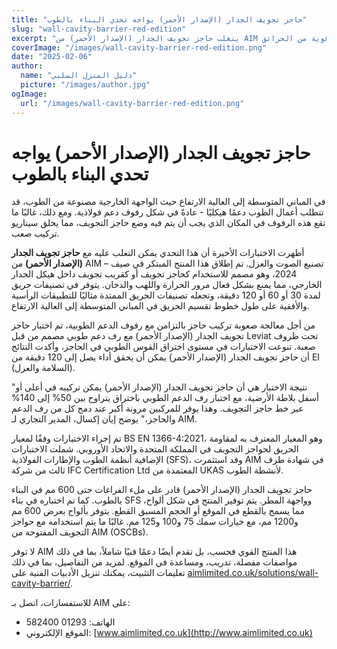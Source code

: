 ```yaml
---
title: "حاجز تجويف الجدار (الإصدار الأحمر) يواجه تحدي البناء بالطوب"
slug: "wall-cavity-barrier-red-edition"
excerpt: "يتغلب حاجز تجويف الجدار (الإصدار الأحمر) من AIM على تحديات التركيب من خلال الاندماج مع رفوف الدعم الطوبية مع ضمان حماية قوية من الحرائق."
coverImage: "/images/wall-cavity-barrier-red-edition.png"
date: "2025-02-06"
author:
  name: "دليل المنزل السلبي"
  picture: "/images/author.jpg"
ogImage:
  url: "/images/wall-cavity-barrier-red-edition.png"
---
```


# حاجز تجويف الجدار (الإصدار الأحمر) يواجه تحدي البناء بالطوب

في المباني المتوسطة إلى العالية الارتفاع حيث الواجهة الخارجية مصنوعة من الطوب، قد تتطلب أعمال الطوب دعمًا هيكليًا - عادةً في شكل رفوف دعم فولاذية. ومع ذلك، غالبًا ما تقع هذه الرفوف في المكان الذي يجب أن يتم فيه وضع حاجز التجويف، مما يخلق سيناريو تركيب صعب.

أظهرت الاختبارات الأخيرة أن هذا التحدي يمكن التغلب عليه مع **حاجز تجويف الجدار (الإصدار الأحمر)** من AIM – تصنيع الصوت والعزل. تم إطلاق هذا المنتج المبتكر في صيف 2024، وهو مصمم للاستخدام كحاجز تجويف أو كقريب تجويف داخل هيكل الجدار الخارجي، مما يمنع بشكل فعال مرور الحرارة واللهب والدخان. يتوفر في تصنيفات حريق لمدة 30 أو 60 أو 120 دقيقة، وتجعله تصنيفات الحريق الممتدة مثاليًا للتطبيقات الرأسية والأفقية على طول خطوط تقسيم الحريق في المباني المتوسطة إلى العالية الارتفاع.

من أجل معالجة صعوبة تركيب حاجز بالتزامن مع رفوف الدعم الطوبية، تم اختبار حاجز تجويف الجدار (الإصدار الأحمر) مع رف دعم طوبي مصمم من قبل Leviat تحت ظروف صعبة. تنوعت الاختبارات في مستوى اختراق القوس الطوبي في الحاجز، وأكدت النتائج أن حاجز تجويف الجدار (الإصدار الأحمر) يمكن أن يحقق أداء يصل إلى 120 دقيقة من EI (السلامة والعزل).

"نتيجة الاختبار هي أن حاجز تجويف الجدار (الإصدار الأحمر) يمكن تركيبه في أعلى أو أسفل بلاطة الأرضية، مع اختبار رف الدعم الطوبي باختراق يتراوح بين 50% إلى 140% عبر خط حاجز التجويف. وهذا يوفر للمركبين مرونة أكبر عند دمج كل من رف الدعم والحاجز،" يوضح إيان إكسال، المدير التجاري لـ AIM.

تم إجراء الاختبارات وفقًا لمعيار BS EN 1366-4:2021، وهو المعيار المعترف به لمقاومة الحريق لحواجز التجويف في المملكة المتحدة والاتحاد الأوروبي. شملت الاختبارات الإضافية أنظمة الطوب والإطارات الفولاذية (SFS)، وقد استثمرت AIM في شهادة طرف ثالث من شركة IFC Certification Ltd المعتمدة من UKAS لأنشطة الطوب.

حاجز تجويف الجدار (الإصدار الأحمر) قادر على ملء الفراغات حتى 600 مم في البناء بالطوب. كما تم اختباره في بناء SFS وواجهة المطر. يتم توفير المنتج في شكل ألواح، مما يسمح بالقطع في الموقع أو الحجم المسبق القطع. يتوفر بألواح بعرض 600 مم و1200 مم، مع خيارات سمك 75 و100 و125 مم. غالبًا ما يتم استخدامه مع حواجز التجويف المفتوحة من AIM (OSCBs).

لا توفر AIM هذا المنتج القوي فحسب، بل تقدم أيضًا دعمًا فنيًا شاملاً، بما في ذلك مواصفات مفصلة، تدريب، ومساعدة في الموقع. لمزيد من التفاصيل، بما في ذلك تعليمات التثبيت، يمكنك تنزيل الأدبيات الفنية على [aimlimited.co.uk/solutions/wall-cavity-barrier/](http://aimlimited.co.uk/solutions/wall-cavity-barrier/).

للاستفسارات، اتصل بـ AIM على:

- الهاتف: 01293 582400
- الموقع الإلكتروني: [www.aimlimited.co.uk](http://www.aimlimited.co.uk)